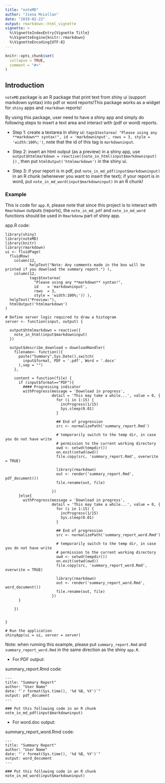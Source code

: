 ---
title: "noteMD"
author: "Jiena McLellan"
date: "2019-02-22"
output: rmarkdown::html_vignette
vignette: >
  %\VignetteIndexEntry{Vignette Title}
  %\VignetteEngine{knitr::rmarkdown}
  %\VignetteEncoding{UTF-8}
---

```{r setup, include = FALSE}
knitr::opts_chunk$set(
  collapse = TRUE,
  comment = "#>"
)
```

## Introduction

`noteMD` package is an R package that print text from shiny ui (support markdown syntax) into pdf or word reports!This package works as a widget for `shiny` apps and `rmarkdown` reports! 

By using this package, user need to have a shiny app and simply do following steps to insert a text area and interact with (pdf or word) reports.

* Step 1: create a textarea in shiny ui: `tags$textarea( "Please using any **markdown** syntax!", id = 'markdowninput', rows = 3, style = 'width:100%;')`, note that the id of this tag is `markdowninput`. 

* Step 2: insert an html output (as a preview) in a shiny app, use `output$htmlmarkdown = reactive({note_in_html(input$markdowninput) })` , then put `htmlOutput('htmlmarkdown')` in the shiny ui. 

* Step 3: if your report is in pdf, put `note_in_md_pdf(input$markdowninput)` in an R chunk (whereever you want to insert the text); if your report is in word, put `note_in_md_word(input$markdowninput)` in an R chunk!

### Example 

This is code for `app.R`, please note that since this project is to interact with `Rmarkdown` outputs (reports), the `note_in_md_pdf` and `note_in_md_word` functions should be used in `Rmarkdonw` part of shiny app. 

app.R code: 

```
library(shiny)
library(noteMD)
library(knitr)  
library(rmarkdown)
ui <- fluidPage(
  fluidRow(
    column(12,
           helpText("Note: Any comments made in the box will be printed if you download the summary report.") ),
    column(12,
           tags$textarea(
             "Please using any **markdown** syntax!",
             id    = 'markdowninput',
             rows  = 3,
             style = 'width:100%;')) ),
  helpText("Preview:"),
  htmlOutput('htmlmarkdown')
)

# Define server logic required to draw a histogram
server <- function(input, output) {
  
  output$htmlmarkdown = reactive({
    note_in_html(input$markdowninput)
  })
  
  output$describe_download = downloadHandler(
    filename<- function(){
      paste("Summary",Sys.Date(),switch(
        input$format, PDF = '.pdf', Word = '.docx'
      ),sep = "")
    },
    
    content = function(file) {
      if (input$format=="PDF"){
        #### Progressing indicator
        withProgress(message = 'Download in progress',
                     detail = 'This may take a while...', value = 0, {
                       for (i in 1:15) {
                         incProgress(1/15)
                         Sys.sleep(0.01)
                       }
                       
                       ## End of progression
                       src <- normalizePath('summary_report.Rmd')
                       
                       # temporarily switch to the temp dir, in case you do not have write
                       # permission to the current working directory
                       owd <- setwd(tempdir())
                       on.exit(setwd(owd))
                       file.copy(src, 'summary_report.Rmd', overwrite = TRUE)
                       
                       library(rmarkdown)
                       out <- render('summary_report.Rmd', pdf_document())
                       file.rename(out, file)
                       
                     })
      }else{
        withProgress(message = 'Download in progress',
                     detail = 'This may take a while...', value = 0, {
                       for (i in 1:15) {
                         incProgress(1/15)
                         Sys.sleep(0.01)
                       }
                       
                       ## End of progression
                       src <- normalizePath('summary_report_word.Rmd')
                       
                       # temporarily switch to the temp dir, in case you do not have write
                       # permission to the current working directory
                       owd <- setwd(tempdir())
                       on.exit(setwd(owd))
                       file.copy(src, 'summary_report_word.Rmd', overwrite = TRUE)
                       
                       library(rmarkdown)
                       out <- render('summary_report_word.Rmd', word_document())
                       file.rename(out, file)
                     })
      }
      
    })
  
  
}

# Run the application 
shinyApp(ui = ui, server = server)
```

Note: when running this example, please put `summary_report.Rmd` and `summary_report_word.Rmd` in the same direction as the shiny `app.R`.

* For PDF output:

summary_report.Rmd code: 

```
---
title: "Summary Report"
author: "User Name"
date: "`r format(Sys.time(), '%d %B, %Y')`"
output: pdf_document
---

### Put this following code in an R chunk
note_in_md_pdf(input$markdowninput)

```

* For word.doc output: 

summary_report_word.Rmd code: 

```
---
title: "Summary Report"
author: "User Name"
date: "`r format(Sys.time(), '%d %B, %Y')`"
output: word_document
---

### Put this following code in an R chunk
note_in_md_word(input$markdowninput)

```

